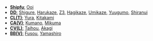 * <u>'''Shipfu''':</u> [[Ooi]]
* <u>'''DD''':</u> [[Shigure]], [[Harukaze]], [[Z3]], [[Hagikaze]], [[Umikaze]], [[Yuugumo]], [[Shiranui]]
* <u>'''CL(T)''':</u> [[Yura]], [[Kitakami]]
* <u>'''CA(V)''':</u> [[Kumano]], [[Mikuma]]
* <u>'''CV(L)''':</u> [[Taihou]], [[Akagi]]
* <u>'''BB(V)''':</u> [[Fusou]], [[Yamashiro]]